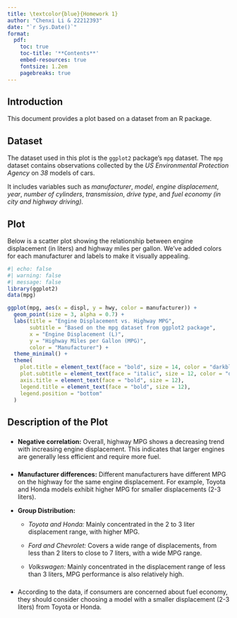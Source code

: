 ```yaml
---
title: \textcolor{blue}{Homework 1}
author: "Chenxi Li & 22212393"
date: "`r Sys.Date()`"
format:
  pdf:
    toc: true
    toc-title: '**Contents**'
    embed-resources: true
    fontsize: 1.2em
    pagebreaks: true  
---
```


\newpage

## Introduction

This document provides a plot based on a dataset from an R package.

## Dataset

The dataset used in this plot is the `ggplot2` package's `mpg` dataset. The `mpg` dataset contains observations collected by the *US Environmental Protection Agency* on *38* models of cars.

It includes variables such as *manufacturer*, *model*, *engine displacement*, *year*, *number of cylinders*, *transmission*, *drive type*, and *fuel economy (in city and highway driving).*

## Plot

Below is a scatter plot showing the relationship between engine displacement (in liters) and highway miles per gallon. We've added colors for each manufacturer and labels to make it visually appealing.

```r
#| echo: false
#| warning: false
#| message: false
library(ggplot2)
data(mpg)

ggplot(mpg, aes(x = displ, y = hwy, color = manufacturer)) +
  geom_point(size = 3, alpha = 0.7) +
  labs(title = "Engine Displacement vs. Highway MPG",
       subtitle = "Based on the mpg dataset from ggplot2 package",
       x = "Engine Displacement (L)",
       y = "Highway Miles per Gallon (MPG)",
       color = "Manufacturer") +
  theme_minimal() +
  theme(
    plot.title = element_text(face = "bold", size = 14, color = "darkblue"),
    plot.subtitle = element_text(face = "italic", size = 12, color = "darkred"),
    axis.title = element_text(face = "bold", size = 12),
    legend.title = element_text(face = "bold", size = 12),
    legend.position = "bottom"
  )

```

## Description of the Plot

### \textcolor{blue}{Overall Trend}

-   **Negative correlation:** Overall, highway MPG shows a decreasing trend with increasing engine displacement. This indicates that larger engines are generally less efficient and require more fuel.

### \textcolor{blue}{Anylasis of Manufactures}

-   **Manufacturer differences:** Different manufacturers have different MPG on the highway for the same engine displacement. For example, Toyota and Honda models exhibit higher MPG for smaller displacements (2-3 liters).

-   **Group Distribution:**

    -   *Toyota and Honda:* Mainly concentrated in the 2 to 3 liter displacement range, with higher MPG.

    -   *Ford and Chevrolet:* Covers a wide range of displacements, from less than 2 liters to close to 7 liters, with a wide MPG range.

    -   *Volkswagen:* Mainly concentrated in the displacement range of less than 3 liters, MPG performance is also relatively high.

### \textcolor{blue}{Conclusion}

-   According to the data, if consumers are concerned about fuel economy, they should consider choosing a model with a smaller displacement (2-3 liters) from Toyota or Honda.
